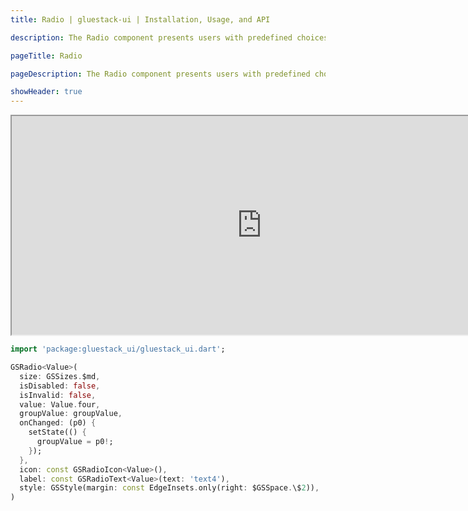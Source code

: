 ```yaml
---
title: Radio | gluestack-ui | Installation, Usage, and API

description: The Radio component presents users with predefined choices and enables them to select only one option. It is commonly used for providing a single-choice selection in forms or surveys.

pageTitle: Radio

pageDescription: The Radio component presents users with predefined choices and enables them to select only one option. It is commonly used for providing a single-choice selection in forms or surveys.

showHeader: true
---
```



<Meta title="Components/Forms/Radio" />

<iframe
  src="http://localhost:49579/#/switchPreview"
  title="Example"
  width="800"
  height="350"
></iframe>

```dart
import 'package:gluestack_ui/gluestack_ui.dart';

GSRadio<Value>(
  size: GSSizes.$md,
  isDisabled: false,
  isInvalid: false,
  value: Value.four,
  groupValue: groupValue,
  onChanged: (p0) {
    setState(() {
      groupValue = p0!;
    });
  },
  icon: const GSRadioIcon<Value>(),
  label: const GSRadioText<Value>(text: 'text4'),
  style: GSStyle(margin: const EdgeInsets.only(right: $GSSpace.\$2)),
)
```
